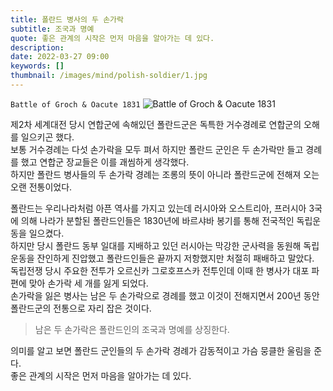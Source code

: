 ```yaml
---
title: 폴란드 병사의 두 손가락
subtitle: 조국과 명예
quote: 좋은 관계의 시작은 먼저 마음을 알아가는 데 있다.
description: 
date: 2022-03-27 09:00
keywords: []
thumbnail: /images/mind/polish-soldier/1.jpg
---
```


`Battle of Groch & Oacute 1831`
![Battle of Groch & Oacute 1831](/images/mind/polish-soldier/1.jpg)

제2차 세계대전 당시 연합군에 속해있던 폴란드군은 독특한 거수경례로 연합군의 오해를 일으키곤 했다.  
보통 거수경례는 다섯 손가락을 모두 펴서 하지만 폴란드 군인은 두 손가락만 들고 경례를 했고 연합군 장교들은 이를 괘씸하게 생각했다.  
하지만 폴란드 병사들의 두 손가락 경례는 조롱의 뜻이 아니라 폴란드군에 전해져 오는 오랜 전통이었다.

폴란드는 우리나라처럼 아픈 역사를 가지고 있는데 러시아와 오스트리아, 프러시아 3국에 의해 나라가 분할된 폴란드인들은 1830년에 바르샤바 봉기를 통해 전국적인 독립운동을 일으켰다.  
하지만 당시 폴란드 동부 일대를 지배하고 있던 러시아는 막강한 군사력을 동원해 독립운동을 잔인하게 진압했고 폴란드인들은 끝까지 저항했지만 처절히 패배하고 말았다.  
독립전쟁 당시 주요한 전투가 오르신카 그로호프스카 전투인데 이때 한 병사가 대포 파편에 맞아 손가락 세 개를 잃게 되었다.  
손가락을 잃은 병사는 남은 두 손가락으로 경례를 했고 이것이 전해지면서 200년 동안 폴란드군의 전통으로 자리 잡은 것이다.

> 남은 두 손가락은 폴란드인의 조국과 명예를 상징한다.

의미를 알고 보면 폴란드 군인들의 두 손가락 경례가 감동적이고 가슴 뭉클한 울림을 준다.  
좋은 관계의 시작은 먼저 마음을 알아가는 데 있다.